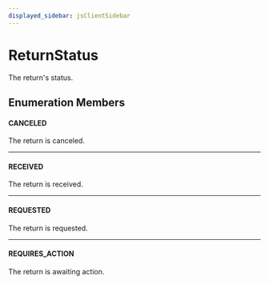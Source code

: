 ```yaml
---
displayed_sidebar: jsClientSidebar
---
```



# ReturnStatus

The return's status.

## Enumeration Members

#### CANCELED

The return is canceled.

___

#### RECEIVED

The return is received.

___

#### REQUESTED

The return is requested.

___

#### REQUIRES\_ACTION

The return is awaiting action.
